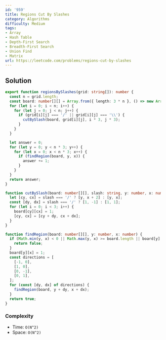 ```yaml
---
id: '959'
title: Regions Cut By Slashes
category: Algorithms
difficulty: Medium
tags:
- Array
- Hash Table
- Depth-First Search
- Breadth-First Search
- Union Find
- Matrix
url: https://leetcode.com/problems/regions-cut-by-slashes
---
```


## Solution

```typescript filename="solution.ts" copy
export function regionsBySlashes(grid: string[]): number {
  const n = grid.length;
  const board: number[][] = Array.from({ length: 3 * n }, () => new Array(3 * n).fill(0));
  for (let i = 0; i < n; i++) {
    for (let j = 0; j < n; j++) {
      if (grid[i][j] === '/' || grid[i][j] === '\\') {
        cutBySlash(board, grid[i][j], i * 3, j * 3);
      }
    }
  }

  let answer = 0;
  for (let y = 0; y < n * 3; y++) {
    for (let x = 0; x < n * 3; x++) {
      if (findRegion(board, y, x)) {
        answer += 1;
      }
    }
  }
  return answer;
}

function cutBySlash(board: number[][], slash: string, y: number, x: number) {
  let [cy, cx] = slash === '/' ? [y, x + 2] : [y, x];
  const [dy, dx] = slash === '/' ? [1, -1] : [1, 1];
  for (let i = 0; i < 3; i++) {
    board[cy][cx] = 1;
    [cy, cx] = [cy + dy, cx + dx];
  }
}

function findRegion(board: number[][], y: number, x: number) {
  if (Math.min(y, x) < 0 || Math.max(y, x) >= board.length || board[y][x] === 1) {
    return false;
  }
  board[y][x] = 1;
  const directions = [
    [-1, 0],
    [1, 0],
    [0, -1],
    [0, 1],
  ];
  for (const [dy, dx] of directions) {
    findRegion(board, y + dy, x + dx);
  }
  return true;
}
```

### Complexity

- Time: `O(N^2)`
- Space: `O(N^2)`

